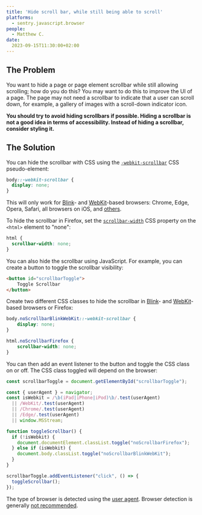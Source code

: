```yaml
---
title: 'Hide scroll bar, while still being able to scroll'
platforms: 
  - sentry.javascript.browser
people: 
  - Matthew C.
date: 
  2023-09-15T11:30:00+02:00
---
```


## The Problem

You want to hide a page or page element scrollbar while still allowing scrolling; how do you do this? You may want to do this to improve the UI of a page. The page may not need a scrollbar to indicate that a user can scroll down, for example, a gallery of images with a scroll-down indicator icon.

**You should try to avoid hiding scrollbars if possible. Hiding a scrollbar is not a good idea in terms of accessibility. Instead of hiding a scrollbar, consider styling it.**

## The Solution

You can hide the scrollbar with CSS using the [`-webkit-scrollbar`](https://developer.mozilla.org/en-US/docs/Web/CSS/::-webkit-scrollbar) CSS pseudo-element:

```css
body::-webkit-scrollbar {
  display: none;
}
```

This will only work for [Blink](https://www.chromium.org/blink/)- and [WebKit](https://webkit.org/)-based browsers: Chrome, Edge, Opera, Safari, all browsers on iOS, and [others](https://en.wikipedia.org/wiki/List_of_web_browsers#WebKit-based).

To hide the scrollbar in Firefox, set the [`scrollbar-width`](https://developer.mozilla.org/en-US/docs/Web/CSS/scrollbar-width) CSS property on the `<html>` element to "none":

```css
html {
  scrollbar-width: none;
}
```

You can also hide the scrollbar using JavaScript. For example, you can create a button to toggle the scrollbar visibility:

```html
<button id="scrollbarToggle">
	Toggle Scrollbar
</button>
```

Create two different CSS classes to hide the scrollbar in [Blink](https://www.chromium.org/blink/)- and [WebKit](https://webkit.org/)-based browsers or Firefox:

```css
body.noScrollbarBlinkWebKit::-webkit-scrollbar {
    display: none;
}

html.noScrollbarFirefox {
    scrollbar-width: none;
}
```

You can then add an event listener to the button and toggle the CSS class on or off. The CSS class toggled will depend on the browser:

```js
const scrollbarToggle = document.getElementById("scrollbarToggle");

const { userAgent } = navigator;
const isWebkit = /\b(iPad|iPhone|iPod)\b/.test(userAgent)
  || /WebKit/.test(userAgent)
  || /Chrome/.test(userAgent)
  || /Edge/.test(userAgent)
  || window.MSStream;

function toggleScrollbar() {
  if (!isWebkit) {
    document.documentElement.classList.toggle("noScrollbarFirefox");
  } else if (isWebkit) {
    document.body.classList.toggle("noScrollbarBlinkWebKit");
  }
}

scrollbarToggle.addEventListener("click", () => {
  toggleScrollbar();
});
```

The type of browser is detected using the [user agent](https://developer.mozilla.org/en-US/docs/Web/HTTP/Browser_detection_using_the_user_agent). Browser detection is generally [not recommended](https://developer.mozilla.org/en-US/docs/Web/HTTP/Browser_detection_using_the_user_agent#considerations_before_using_browser_detection). 
